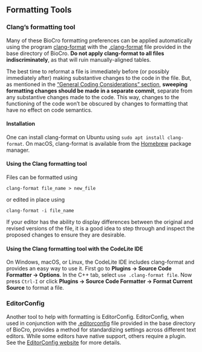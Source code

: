 <!-- This file is raw R Markdown code.  To see this as a
correctly-rendered web page, visit the online documentation at
https://biocro.org, go to the Developer's Manual, and find the
section on formatting tools in the chapter on contributing to BioCro.
-->

<!-- external references -->

[clang-format]: https://clang.llvm.org/docs/ClangFormat.html "Documentation of the ClangFormat tool at the Clang documentation site" {target="_blank"}
[.clang-format]: `r params$biocro_root`/.clang-format "The Clang configuration file for BioCro" {target="_blank"}
[.editorconfig]: `r params$biocro_root`/.editorconfig "BioCro's .editorconfig file" {target="_blank"}
[EditorConfig]: https://editorconfig.org/ "The EditorConfig Web site" {target="_blank"}
[Homebrew]: https://brew.sh/ "The Homebrew package manager Web site" {target="_blank"}

## Formatting Tools

### Clang's formatting tool

Many of these BioCro formatting preferences can be applied
automatically using the program [clang-format][] with the
[.clang-format][] file provided in the base directory of BioCro. **Do
not apply clang-format to all files indiscriminately**, as that will
ruin manually-aligned tables.

The best time to reformat a file is immediately before (or possibly
immediately after) making substantive changes to the code in the file.
But, as mentioned in the
["General Coding Considerations" section](#general-coding-considerations),
**sweeping formatting changes should be made in a separate commit**,
separate from any substantive changes made to the code.  This way,
changes to the functioning of the code won't be obscured by changes to
formatting that have no effect on code semantics.

#### Installation

One can install clang-format on Ubuntu using `sudo apt install
clang-format`.  On macOS, clang-format is available from the
[Homebrew][] package manager.

#### Using the Clang formatting tool

Files can be formatted using

```
clang-format file_name > new_file
```
or edited in place using
```
clang-format -i file_name
```

If your editor has the ability to display differences between the
original and revised versions of the file, it is a good idea to step
through and inspect the proposed changes to ensure they are desirable.

#### Using the Clang formatting tool with the CodeLite IDE

On Windows, macOS, or Linux, the CodeLite IDE includes clang-format
and provides an easy way to use it. First go to **Plugins -> Source
Code Formatter -> Options**. In the C++ tab, select `use .clang-format
file`. Now press `Ctrl-I` or click **Plugins -> Source Code Formatter
-> Format Current Source** to format a file.

### EditorConfig

Another tool to help with formatting is EditorConfig.  EditorConfig,
when used in conjunction with the [.editorconfig][] file provided in
the base directory of BioCro, provides a method for standardizing
settings across different text editors. While some editors have native
support, others require a plugin. See the [EditorConfig
website][EditorConfig] for more details.
